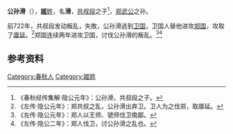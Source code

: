 {{Infobox 先秦人物
|名称= 公孙滑
|图像=
|图说=
|姓=[[姬姓|姬]]
|氏=
|名=滑
|字=
|别名=
|别字=
|谥号=
|时代=春秋时期
|国家=
|身份=
|出生=
|逝世=
|在位=
|父=共叔段
|母=
|正妻=
|妾=
|子女=[[公父定叔|公父定叔]]
|太子=
}}
'''公孙滑'''（{{bd|？||？||}}），[[姬姓|'''姬'''姓]]，名'''滑'''，[[共叔段|共叔段]]之子<ref>《春秋经传集解·隐公元年》：公孙滑，共叔段之子。</ref>，[[郑武公|郑武公]]之孙。

前722年，共叔段发动叛乱，失敗，公孙滑逃到[[卫国|卫国]]，卫国人替他进攻[[郑国|郑国]]，攻取了[[廪延|廪延]]。<ref>《左传·隐公元年》：郑共叔之乱，公孙滑出奔卫。卫人为之伐郑，取廪延。</ref>郑国连续两年进攻卫国，讨伐公孙滑的叛乱。<ref>《左传·隐公元年》：郑人以王师、虢师伐卫南鄙。</ref><ref>《左传·隐公二年》：郑人伐卫，讨公孙滑之乱也。</ref>

==参考资料==
{{reflist}}

[[Category:春秋人|Category:春秋人]]
[[Category:姬姓|Category:姬姓]]